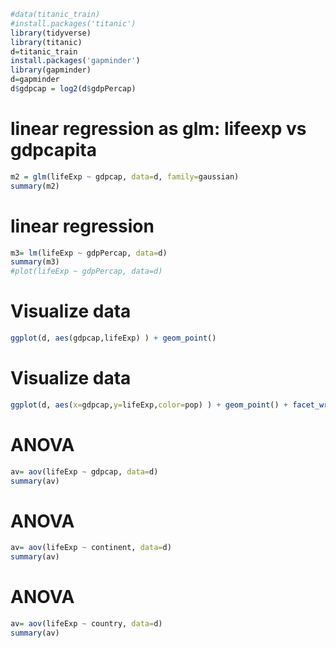 ```r
#data(titanic_train)
#install.packages('titanic')
library(tidyverse)
library(titanic)
d=titanic_train
install.packages('gapminder')
library(gapminder)
d=gapminder
d$gdpcap = log2(d$gdpPercap)
```

# linear regression as glm: lifeexp vs gdpcapita
```r
m2 = glm(lifeExp ~ gdpcap, data=d, family=gaussian)
summary(m2)
```
# linear regression
```r
m3= lm(lifeExp ~ gdpPercap, data=d)
summary(m3)
#plot(lifeExp ~ gdpPercap, data=d)
```

# Visualize data
```r
ggplot(d, aes(gdpcap,lifeExp) ) + geom_point()
```
# Visualize data
```r
ggplot(d, aes(x=gdpcap,y=lifeExp,color=pop) ) + geom_point() + facet_wrap(~continent)
```
# ANOVA 
```r
av= aov(lifeExp ~ gdpcap, data=d)        
summary(av)
```

# ANOVA 
```r
av= aov(lifeExp ~ continent, data=d)        
summary(av)
```

# ANOVA 
```r
av= aov(lifeExp ~ country, data=d)        
summary(av)
```


















